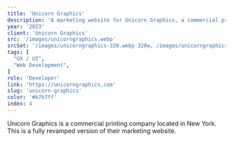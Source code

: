 ```yaml
---
title: 'Unicorn Graphics'
description: 'A marketing website for Unicorn Graphics, a commercial printing company.'
year: '2023'
client: 'Unicorn Graphics'
src: '/images/unicorngraphics.webp'
srcSet: '/images/unicorngraphics-320.webp 320w, /images/unicorngraphics-640.webp 640w, /images/unicorngraphics-1024.webp 1024w,'
tags: [
  "UX / UI",
  "Web Development",
]
role: 'Developer'
link: 'https://unicorngraphics.com'
slug: 'unicorn-graphics'
color: '#b7b7ff'
index: 4
---
```

Unicorn Graphics is a commercial printing company located in New York. This is a fully revamped version of their marketing website.